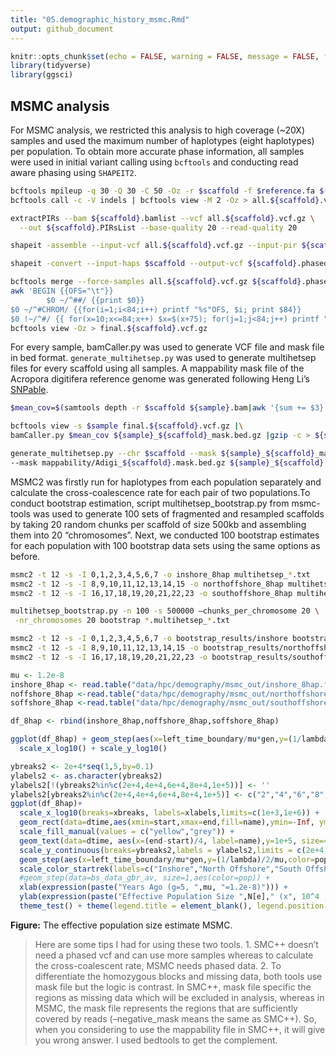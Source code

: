 ```yaml
---
title: "05.demographic_history_msmc.Rmd"
output: github_document
---
```


```r
knitr::opts_chunk$set(echo = FALSE, warning = FALSE, message = FALSE, fig.retina = 2)
library(tidyverse)
library(ggsci)
```

## MSMC analysis
For MSMC analysis, we restricted this analysis to high coverage (~20X) samples and used the maximum number of haplotypes (eight haplotypes) per population. To obtain more accurate phase information, all samples were used in initial variant calling using `bcftools` and conducting read aware phasing using `SHAPEIT2`.

```bash
bcftools mpileup -q 30 -Q 30 -C 50 -Oz -r $scaffold -f $reference.fa $(cat bamfile.txt | tr '\n' ' ') | \
bcftools call -c -V indels | bcftools view -M 2 -Oz > all.${scaffold}.vcf.gz

extractPIRs --bam ${scaffold}.bamlist --vcf all.${scaffold}.vcf.gz \
  --out ${scaffold}.PIRsList --base-quality 20 --read-quality 20

shapeit -assemble --input-vcf all.${scaffold}.vcf.gz --input-pir ${scaffold}.PIRsList -O $scaffold

shapeit -convert --input-haps $scaffold --output-vcf ${scaffold}.phased.vcf.gz

bcftools merge --force-samples all.${scaffold}.vcf.gz ${scaffold}.phased.vcf.gz |
awk 'BEGIN {{OFS="\t"}}
        $0 ~/^##/ {{print $0}}
$0 ~/^#CHROM/ {{for(i=1;i<84;i++) printf "%s"OFS, $i; print $84}}
$0 !~/^#/ {{ for(x=10;x<=84;x++) $x=$(x+75); for(j=1;j<84;j++) printf "%s"OFS, $j; print $84 }}' | \
bcftools view -Oz > final.${scaffold}.vcf.gz
```

For every sample, bamCaller.py was used to generate VCF file and mask file in bed format. `generate_multihetsep.py` was used to generate multihetsep files for every scaffold using all samples. A mappability mask file of the Acropora digitifera reference genome was generated following Heng Li’s [SNPable](http://lh3lh3.users.sourceforge.net/snpable.shtml).

```bash
$mean_cov=$(samtools depth -r $scaffold ${sample}.bam|awk '{sum += $3} END {print sum/NR}')

bcftools view -s $sample final.${scaffold}.vcf.gz |\
bamCaller.py $mean_cov ${sample}_${scaffold}_mask.bed.gz |gzip -c > ${sample}_${scaffold}.vcf.gz

generate_multihetsep.py --chr $scaffold --mask ${sample}_${scaffold}_mask.bed.gz \ 
--mask mappability/Adigi_${scaffold}.mask.bed.gz ${sample}_${scaffold}.vcf.gz > multihetsep_${scaffold}.txt
```

MSMC2 was firstly run for haplotypes from each population separately and calculate the cross-coalescence rate for each pair of two populations.To conduct bootstrap estimation, script multihetsep_bootstrap.py from msmc-tools was used to generate 100 sets of fragmented and resampled scaffolds by taking 20 random chunks per scaffold of size 500kb and assembling them into 20 “chromosomes”. Next, we conducted 100 bootstrap estimates for each population with 100 bootstrap data sets using the same options as before.

```bash
msmc2 -t 12 -s -I 0,1,2,3,4,5,6,7 -o inshore_8hap multihetsep_*.txt
msmc2 -t 12 -s -I 8,9,10,11,12,13,14,15 -o northoffshore_8hap multihetsep_*.txt
msmc2 -t 12 -s -I 16,17,18,19,20,21,22,23 -o southoffshore_8hap multihetsep_*.txt

multihetsep_bootstrap.py -n 100 -s 500000 —chunks_per_chromosome 20 \
 -nr_chromosomes 20 bootstrap *.multihetsep_*.txt

msmc2 -t 12 -s -I 0,1,2,3,4,5,6,7 -o bootstrap_results/inshore bootstrap_${n}/*.txt
msmc2 -t 12 -s -I 8,9,10,11,12,13,14,15 -o bootstrap_results/northoffshore bootstrap_${n}/*.txt
msmc2 -t 12 -s -I 16,17,18,19,20,21,22,23 -o bootstrap_results/southoffshore bootstrap_${n}/*.txt
```

```r
mu <- 1.2e-8 
inshore_8hap <- read.table("data/hpc/demography/msmc_out/inshore_8hap.final.txt", header=TRUE) %>% add_column(pop="inshore")
noffshore_8hap <-read.table("data/hpc/demography/msmc_out/northoffshore_8hap.final.txt", header=TRUE) %>% add_column(pop="northoffshore")
soffshore_8hap <-read.table("data/hpc/demography/msmc_out/southoffshore_8hap.final.txt", header=TRUE) %>% add_column(pop="soffshore")

df_8hap <- rbind(inshore_8hap,noffshore_8hap,soffshore_8hap)

ggplot(df_8hap) + geom_step(aes(x=left_time_boundary/mu*gen,y=(1/lambda)/2/mu,color=pop),size=0.8) +
  scale_x_log10() + scale_y_log10()

ybreaks2 <- 2e+4*seq(1,5,by=0.1)
ylabels2 <- as.character(ybreaks2)
ylabels2[!(ybreaks2%in%c(2e+4,4e+4,6e+4,8e+4,1e+5))] <- ''
ylabels2[ybreaks2%in%c(2e+4,4e+4,6e+4,8e+4,1e+5)] <- c("2","4","6","8","10")
ggplot(df_8hap)+ 
  scale_x_log10(breaks=xbreaks, labels=xlabels,limits=c(1e+3,1e+6)) + 
  geom_rect(data=dtime,aes(xmin=start,xmax=end,fill=name),ymin=-Inf, ymax=Inf,alpha=0.2,show.legend = FALSE) +
  scale_fill_manual(values = c("yellow","grey")) +
  geom_text(data=dtime, aes(x=(end-start)/4, label=name),y=1e+5, size=4,fontface="bold") +
  scale_y_continuous(breaks=ybreaks2,labels = ylabels2,limits = c(2e+4,1e+5)) +
  geom_step(aes(x=left_time_boundary/mu*gen,y=(1/lambda)/2/mu,color=pop),size=0.8) + 
  scale_color_startrek(labels=c("Inshore","North Offshore","South Offshore")) +
  #geom_step(data=bs_data_gbr_av, size=1,aes(color=pop)) +
  xlab(expression(paste("Years Ago (g=5, ",mu, "=1.2e-8)"))) + 
  ylab(expression(paste("Effective Population Size ",N[e]," (x", 10^4 ,")")))  + 
  theme_test() + theme(legend.title = element_blank(), legend.position = c(0.85,0.8))
```

**Figure:** The effective population size estimate MSMC.



> Here are some tips I had for using these two tools.
1. SMC++ doesn't need a phased vcf and can use more samples whereas to calculate the cross-coalescent rate, MSMC needs phased data.
2. To differentiate the homozygous blocks and missing data, both tools use mask file but the logic is contrast. In SMC++, mask file specific the regions as missing data which will be excluded in analysis, whereas in MSMC, the mask file represents the regions that are sufficiently covered by reads (--negative_mask means the same as SMC++). So, when you considering to use the mappability file in SMC++, it will give you wrong answer. 
I used bedtools to get the complement.
